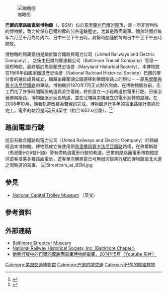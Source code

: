{{Link style|time=2015-12-11T10:32:24+00:00}}
{{infobox Museum
|name=            巴爾的摩路面電車博物館（Baltimore Streetcar Museum）
|image=           
|caption=         
|established=     1966
|location=        1901 [[:en:Maryland_Route_25|Falls Road]], [[:en:Baltimore,_Maryland|Baltimore, Maryland]], 21211 
|director=        
|website=         [http://www.baltimorestreetcar.org/ www.baltimorestreetcar.org]
}}

[[File:Baltimore554.jpg|缩略图]]

'''巴爾的摩路面電車博物館'''（{{lang-en|Baltimore Streetcar Museum}}，BSM）位於[[馬里蘭州|馬里蘭州]][[巴爾的摩|巴爾的摩]]市，是一所非營利性的博物館，致力於保存巴爾的摩的公共運輸歷史，尤其是路面電車。開放時間於每年六月至十月為每周六、日中午至下午五時，其餘時間僅於每周日中午至下午五時開放。

博物館的館藏最初是屬於聯合鐵路與電力公司（United Railways and Electric Company）， 之後由巴爾的摩運輸公司（Baltimore Transit Company）管理一段短時間，最終屬於馬里蘭歷史協會（Maryland Historical Society）。本博物館在1966年由國家鐵道歷史協會（National Railroad Historical Society）巴爾的摩分會的幾位成員成立，館藏由羅蘭湖公園遷移到佛爾斯路上的現址－－原[[馬里蘭與賓夕法尼亞鐵路|馬里蘭與賓夕法尼亞鐵路]]的車站。博物館於1970年7月正式對外開放。在博物館開放前，志工們花了許多時間鋪設軌道與架空電線，終於設立一小段軌道供電車行駛。日後沿著佛爾斯路，博物館逐步延長軌道，並在北端與南端建立供電車迴轉的路線。在2008年10月，隨著軌道改建為雙線的完成，博物館進行多年的電車路線計畫終於完工。電車的軌距是5英尺4英寸（約合1652.6公厘）。<ref>{{cite web| url=http://parovoz.com/spravka/gauges-e.html| title=Railroad Gauge Width| work=Паровоз ИС. Российский железнодорожный портал| accessdate=2014-03-22| archive-date=2012-07-17| archive-url=https://archive.is/20120717001706/http://parovoz.com/spravka/gauges-en.php| dead-url=no}}</ref><ref>{{cite web|url=http://www.baltimorestreetcar.org/john/trackup040608.html|title=BSM Update November 10, 2007 to April 6, 2008|publisher=The Baltimore Streetcar Museum|first1=John|last1=LaCosta|year=2008|accessdate=2014-03-22|quote=Each wheel has been moved out 1 1/8 inches to get to the Baltimore gauge of 5' 4 1/2|archive-url=https://web.archive.org/web/20150923181843/http://www.baltimorestreetcar.org/john/trackup040608.html|archive-date=2015-09-23|dead-url=yes}}</ref>
<!--
The Baltimore Streetcar Museum houses the library collections of the Baltimore Streetcar Museum and the [[National_Railway_Historical_Society|National Railway Historical Society]] (Baltimore Chapter), formally known as Maryland Rail Heritage Library.

==行駛中車輛==



例如：
* # 264電車, a [[United_Railways_and_Electric_Company|United Railways and Electric Company]] convertible model, built in 1900 by the [[Brownell_Car_Company|Brownell Car Company]];
* # 4533電車, a [[United_Railways_and_Electric_Company|United Railways and Electric Company]] One-Man Safety model, built in 1904 by [[J._G._Brill_Company|J. G. Brill Company]];
* #6119電車, a [[United_Railways_and_Electric_Company|United Railways and Electric Company]] [[Peter_Witt_streetcar|Peter Witt streetcar]] model, built in 1930 by [[J._G._Brill_Company|J. G. Brill Company]]; and,
* #7407電車, a [[Baltimore_Transit_Company|Baltimore Transit Company]] PCC, built by the [[Pullman_Company|Pullman-Standard Car Manufacturing Company]].<ref>Specifications on the BSM's Streetcars in service mentioned in this article are taken from pages 26-27 of the souvenir book, ''A Guide to the Baltimore Streetcar Museum'', a 36 page volume, edited by Andrew S. Blumberg, available at the BSM's Gift Shop.</ref>

On many occasions, passengers may ride the BSM's latest acquisition, a Philadelphia [[SEPTA|SEPTA]] Presidents' Conference Committee ([[PCC_streetcar|PCC streetcar]]), car #2068), unveiled in September 2009. During the spring, summer and fall (weather permitting), passengers may also ride the BSM's Car #1164, a [[United_Railways_and_Electric_Company|United Railways and Electric Company]] 12-Bench Open Brill 22-A model, built in 1902 by [[J._G._Brill_Company|J. G. Brill Company]]. Even [[Santa_Claus|Santa Claus]] comes to visit the children during the Museum's "Santa's Streetcar" event which operates for two weekends in December.

Photos of some of the BSM collection are available at the following links:
*PCC 7407 [http://www.baltimorestreetcar.org/images/baltpcc1.jpg],
*Peter Witt 6119 [http://www.baltimorestreetcar.org/images/6119600.jpg],
*Car 1164 [http://www.baltimorestreetcar.org/images/1164600.jpg],
*Car 554 [http://www.baltimorestreetcar.org/images/554600.jpg],
*Cars 3550, 3828, 264 and 1164 [http://www.baltimorestreetcar.org/images/temp/grpcars.jpg].

==Volunteer operating staff==

The Museum's streetcar operations is handled by an all-volunteer staff, composed exclusively of Museum members.  Training is provided by the Museum's Training Department during a formal eleven week educational program.  Recruitment is periodically advertised through the Museum's newsletter which all Museum members receive.

==Museum rentals==

The Baltimore Streetcar Museum is also available for private parties for children and adults alike. The BSM's Visitor Center facilities feature an auditorium, the "Trolley Theatre," streetcar rides, and tours of the carhouse, where visitors view other historical transit equipment, such as an 1859 horse car, a crane car, and an electric bus, known as a trackless trolley or [[trolleybus|trolleybus]].
-->

==路面電車行駛==
從前有聯合鐵路與電力公司（United Railways and Electric Company）的路線經過本博物館。博物館成立後使用原[[馬里蘭與賓夕法尼亞鐵路|馬里蘭與賓夕法尼亞鐵路]]路權，在佛爾斯路（馬里蘭州25號州道）旁有供軌道電車行駛的軌道。巴爾的摩路面電車博物館提供遊客搭乘多種路面電車，遊客單次購票當日可無限次搭乘行駛於博物館至北大道之間軌道的電車。
[[File:Streetcars_at_BSM.jpg|thumb]]

==參見==
*[[:en:National_Capital_Trolley_Museum|National Capital Trolley Museum]] （英文）

==參考資料==
{{reflist}}

==外部連結==
*[http://www.baltimorestreetcar.org/ Baltimore Streetcar Museum] {{Wayback|url=http://www.baltimorestreetcar.org/ |date=20210309135838 }}
*[http://www.baltimorenrhs.org/ National Railway Historical Society, Inc. (Baltimore Chapter)] {{Wayback|url=http://www.baltimorenrhs.org/ |date=20210213215113 }}
*[https://www.youtube.com/watch?v=fW-wLBg_m3g 動態行駛中的巴爾的摩路面電車博物館電車，2014年5月（Youtube 影片）] {{Wayback|url=https://www.youtube.com/watch?v=fW-wLBg_m3g |date=20160329201209 }}

{{commons category|Baltimore Streetcar Museum}}
[[Category:美国交通博物馆|Category:美国交通博物馆]]
[[Category:巴爾的摩交通|Category:巴爾的摩交通]]
[[Category:巴尔的摩建筑物|Category:巴尔的摩建筑物]]